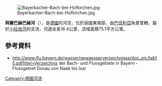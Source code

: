 {{Onesource|time=2020-11-04T14:09:57+00:00}}
{{Coord|48.805047648679775|N|12.314906679792784|E|display=title}}
[[Image:Bayerbacher-Bach-bei-Hofkirchen.jpg|right]]

'''拜爾巴赫巴赫河'''（{{lang-de|Bayerbacher Bach}}），是[[德國|德國]]的河流，位於該國東南部，由[[巴伐利亞|巴伐利亞]]負責管轄，屬於[[小拉伯河|小拉伯河]]的支流，河道全長16.4公里，流域面積75.1平方公里。

==參考資料==
* http://www.lfu.bayern.de/wasser/gewaesserverzeichnisse/doc_pic/tab15.pdf|titel=Verzeichnis der Bach- und Flussgebiete in Bayern - Flussgebiet Donau von Naab bis Isar

{{Germany-geo-stub}}
[[Category:德國河流|Category:德國河流]]